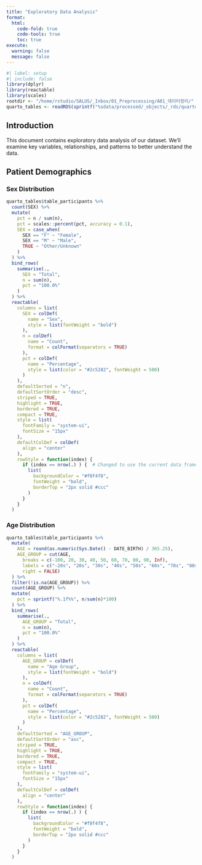 ```yaml
---
title: "Exploratory Data Analysis"
format:
  html:
    code-fold: true
    code-tools: true
    toc: true
execute:
  warning: false
  message: false
---
```


```r
#| label: setup
#| include: false
library(dplyr)
library(reactable)
library(scales)
rootdir <- "/home/rstudio/SALUS/_Inbox/01_Preprocessing/A01_데이터정리/"
quarto_tables <- readRDS(sprintf("%sdata/processed/_objects/_rds/quarto_tables.rds", rootdir))
```

## Introduction

This document contains exploratory data analysis of our dataset. We'll examine key variables, relationships, and patterns to better understand the data.

## Patient Demographics

### Sex Distribution

```r
quarto_tables$table_participants %>%
  count(SEX) %>%
  mutate(
    pct = n / sum(n),
    pct = scales::percent(pct, accuracy = 0.1),
    SEX = case_when(
      SEX == "F" ~ "Female", 
      SEX == "M" ~ "Male",
      TRUE ~ "Other/Unknown"
    )
  ) %>%
  bind_rows(
    summarise(., 
      SEX = "Total",
      n = sum(n),
      pct = "100.0%"
    )
  ) %>%
  reactable(
    columns = list(
      SEX = colDef(
        name = "Sex",
        style = list(fontWeight = "bold")
      ),
      n = colDef(
        name = "Count",
        format = colFormat(separators = TRUE)
      ),
      pct = colDef(
        name = "Percentage",
        style = list(color = "#2c5282", fontWeight = 500)
      )
    ),
    defaultSorted = "n",
    defaultSortOrder = "desc",
    striped = TRUE,
    highlight = TRUE,
    bordered = TRUE,
    compact = TRUE,
    style = list(
      fontFamily = "system-ui",
      fontSize = "15px"
    ),
    defaultColDef = colDef(
      align = "center"
    ),
    rowStyle = function(index) {
      if (index == nrow(.) ) {  # Changed to use the current data frame
        list(
          backgroundColor = "#f0f4f8",
          fontWeight = "bold",
          borderTop = "2px solid #ccc"
        )
      }
    }
  )
```

### Age Distribution

```r
quarto_tables$table_participants %>%
  mutate(
    AGE = round(as.numeric(Sys.Date() - DATE_BIRTH) / 365.25),
    AGE_GROUP = cut(AGE, 
      breaks = c(-100, 20, 30, 40, 50, 60, 70, 80, 90, Inf),
      labels = c("-20s", "20s", "30s", "40s", "50s", "60s", "70s", "80s", "90s+"),
      right = FALSE)
  ) %>%
  filter(!is.na(AGE_GROUP)) %>%
  count(AGE_GROUP) %>%
  mutate(
    pct = sprintf("%.1f%%", n/sum(n)*100)
  ) %>%
  bind_rows(
    summarise(., 
      AGE_GROUP = "Total",
      n = sum(n),
      pct = "100.0%"
    )
  ) %>%
  reactable(
    columns = list(
      AGE_GROUP = colDef(
        name = "Age Group",
        style = list(fontWeight = "bold")
      ),
      n = colDef(
        name = "Count",
        format = colFormat(separators = TRUE)
      ),
      pct = colDef(
        name = "Percentage",
        style = list(color = "#2c5282", fontWeight = 500)
      )
    ),
    defaultSorted = "AGE_GROUP",
    defaultSortOrder = "asc",
    striped = TRUE,
    highlight = TRUE,
    bordered = TRUE,
    compact = TRUE,
    style = list(
      fontFamily = "system-ui",
      fontSize = "15px"
    ),
    defaultColDef = colDef(
      align = "center"
    ),
    rowStyle = function(index) {
      if (index == nrow(.) ) {
        list(
          backgroundColor = "#f0f4f8",
          fontWeight = "bold",
          borderTop = "2px solid #ccc"
        )
      }
    }
  )
```




